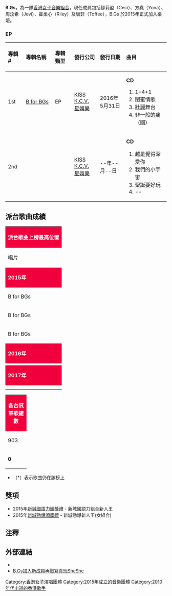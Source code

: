 {{多個問題|
{{expand|time=2015-11-26T09:23:53+00:00}}

{{Veil|time=2015-09-12T05:54:02+00:00}}
}}
{{藝人
| 姓名 = B.Gs
| 類型 = 組合
| 圖片 =
| 圖片尺寸 = 
| 圖片簡介 = 
| 本名 = 
| 暱稱 = 
| 國籍 = {{HKG}}
| 出身地 = [[香港|香港]]
| 教育程度 = 
| 音樂類型 = [[粵語流行音樂|粵語流行音樂]]
| 職業 = [[歌手|歌手]]
| 活躍年代 = 2015年至今
| 唱片公司 = 
| 經紀公司 =
| 出道作 = 
| 代表作 = 
| 現任成員 = 鄒莉盈（Ceci）<br>方堯（Yona）<br>周汶希（Jovi）<br>霍柔心（Riley）<br>唐菲（Toffee）
| 過往成員 = 宋英秀（Onna）被退隊<ref>[https://www.facebook.com/BaileysGals/photos/a.234643529984913.53063.234630136652919/903033619812564/?type=3&theater B.Gs Facebook: 致各屆支持好友：齊向前B.Gs成員Onna宋英秀道別。], Kiss K.C.V. Entertainment Co. Ltd., 2016年 1月16日</ref><br>柔雅晴（Kavi）<br>袁凱茵（Creamy）
}}

'''B.Gs'''，為一隊[[香港|香港]][[女子音樂組合|女子音樂組合]]，現任成員包括鄒莉盈（Ceci）、方堯（Yona）、周汶希（Jovi）、霍柔心（Riley）及唐菲（Toffee），B.Gs 於2015年正式加入樂壇。

===EP===
{| class="wikitable"
!align="left" width="75px"| 專輯 #
!align="left" width="225px"| 專輯名稱
!align="left" width="125px"| 專輯類型
!align="left" width="125px"| 發行公司
!align="left" width="150px"| 發行日期
!align="left" width="250px"| 曲目
|-
! 1st
! [[B_for_BGs|B for BGs]]
| EP
| [[KISS_K.C.V.|KISS K.C.V.]]<br>[[星娛樂|星娛樂]] 
| 2016年5月31日
| {{HideH|曲目}}
'''CD'''
# 1+4+1
# 閨蜜情歌
# 壯麗舞台
# 非一般的痛（國）
{{HideF}}
|-
! 2nd
! 
| 
| [[KISS_K.C.V.|KISS K.C.V.]]<br>[[星娛樂|星娛樂]] 
| --年--月--日
| {{HideH|曲目}}
'''CD'''
# 越是覺得深愛你
# 我們的小宇宙
# 聖誕要好玩
# --
{{HideF}}
|}

==派台歌曲成績==
{| class="wikitable" cellpadding="1"
|-
! style="background:#F0003C; color:white" colspan="7" | '''派台歌曲上榜最高位置'''
|-
| width="160"| 唱片 || width="160"| 歌曲 || width="50"| 903 || width="50"| RTHK || width="50"| 997 || width="50"| TVB || width="180"| 備註
|-
! style="background:#F0003C; color:white" colspan="7"| '''2015年'''
|-
| B for BGs || 1+4+1 || - || - || - || - || 
|-
| B for BGs || 非一般的痛 || - || - || - || - || 
|-
| B for BGs || 閨蜜情歌 || - || - || 3 || - || 
|-
! style="background:#F0003C; color:white" colspan="7"| '''2016年'''
|-
|  || 越是覺得深愛你 || - || - || - || - || 
|-
! style="background:#F0003C; color:white" colspan="7"| '''2017年'''
|-
|  || 我們的小宇宙 || - || - || - || - || 
|-
|  || 聖誕要好玩 || - || - || - || - || 
|}
{| class="wikitable" cellpadding="1"
|-
! style="background:#F0003C; color:white" colspan="5"| '''各台冠軍歌總數'''
|-
| width="50"| 903 || width="50"| RTHK || width="50"| 997 || width="50"| TVB || width="160"| 備註
|-
| '''0''' || '''0''' || '''0''' || '''0''' || '''四台冠軍歌總數：0'''
|}

*（*）表示歌曲仍在該榜上

== 獎項 ==
*2015年[[新城國語力頒獎禮|新城國語力頒獎禮]] - 新城國語力組合新人王
*2015年[[新城勁爆頒獎禮|新城勁爆頒獎禮]] - 新城勁爆新人王(女組合)

==注釋==
{{reflist}}

==外部連結==
*{{facebook|BaileysGals}}
*[http://hk.on.cc/hk/bkn/cnt/entertainment/20150628/bkn-20150628213651011-0628_00862_001.html B.Gs加入新成員再戰寫真玩SheShe]{{Wayback|url=http://hk.on.cc/hk/bkn/cnt/entertainment/20150628/bkn-20150628213651011-0628_00862_001.html |date=20160305070544 }}

{{星娛樂旗下歌手}}

[[Category:香港女子演唱團體|Category:香港女子演唱團體]]
[[Category:2015年成立的音樂團體|Category:2015年成立的音樂團體]]
[[Category:2010年代出道的香港歌手|Category:2010年代出道的香港歌手]]